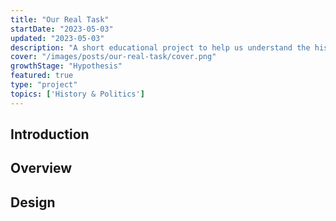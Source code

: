 ```yaml
---
title: "Our Real Task"
startDate: "2023-05-03"
updated: "2023-05-03"
description: "A short educational project to help us understand the history of the United States and its reorganizing of the world after World War II."
cover: "/images/posts/our-real-task/cover.png"
growthStage: "Hypothesis"
featured: true
type: "project"
topics: ['History & Politics']
---
```


<InDevelopment />


## Introduction
<IntroParagraph >
  </IntroParagraph >


<ImageFrame
  width = {800}
  src = "/images/posts/our-real-task/cover.png"
  sourceUrl = "https://micmetz.github.io/our-real-task/"
  sourceTitle = "Our Real Task"
  showalt
/>

<Spacer />

## Overview

<BlockquoteCitation
  children = "US foreign policy is straight out of the mafia."
  author = "Noam Chomsky"
  url = "https://www.theguardian.com/world/2009/nov/07/noam-chomsky-us-foreign-policy"
  title = "Chomsky on US foreign policy"
/>


## Design



<InDevelopment />

